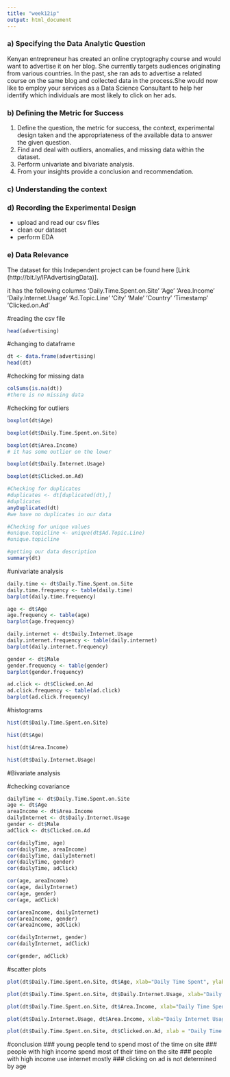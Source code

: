 ```yaml
---
title: "week12ip"
output: html_document
---
```


### a) Specifying the Data Analytic Question


\A Kenyan entrepreneur has created an online cryptography course and would want to advertise it on her blog. She currently targets audiences originating from various countries. In the past, she ran ads to advertise a related course on the same blog and collected data in the process.She would now like to employ your services as a Data Science Consultant to help her identify which individuals are most likely to click on her ads. 

### b) Defining the Metric for Success

1. Define the question, the metric for success, the context, experimental design taken and the appropriateness of the available data to answer the given question.
2. Find and deal with outliers, anomalies, and missing data within the dataset.
3. Perform  univariate and bivariate analysis.
4. From your insights provide a conclusion and recommendation.

### c) Understanding the context 

### d) Recording the Experimental Design

*   upload and read our csv files
*   clean our dataset
*   perform EDA

### e) Data Relevance

The dataset for this Independent project can be found here [Link (http://bit.ly/IPAdvertisingData)].

it has the following columns
'Daily.Time.Spent.on.Site'
'Age'
'Area.Income'
'Daily.Internet.Usage'
'Ad.Topic.Line'
'City'
'Male'
'Country'
'Timestamp'
'Clicked.on.Ad'


#reading the csv file
```r

head(advertising)
```

#changing to dataframe
```r
dt <- data.frame(advertising)
head(dt)
```

#checking for missing data
```r
colSums(is.na(dt))
#there is no missing data
```

#checking for outliers
```r
boxplot(dt$Age)
```

```r
boxplot(dt$Daily.Time.Spent.on.Site)
```

```r
boxplot(dt$Area.Income)
# it has some outlier on the lower
```

```r
boxplot(dt$Daily.Internet.Usage)
```

```r
boxplot(dt$Clicked.on.Ad)

```


```r
#Checking for duplicates
#duplicates <- dt[duplicated(dt),]
#duplicates
anyDuplicated(dt)
#we have no duplicates in our data
```

```r
#Checking for unique values
#unique.topicline <- unique(dt$Ad.Topic.Line)
#unique.topicline
```

```r
#getting our data description
summary(dt)
```


#univariate analysis
```r
daily.time <- dt$Daily.Time.Spent.on.Site
daily.time.frequency <- table(daily.time)
barplot(daily.time.frequency)
```

```r
age <- dt$Age
age.frequency <- table(age)
barplot(age.frequency)
```

```r
daily.internet <- dt$Daily.Internet.Usage
daily.internet.frequency <- table(daily.internet)
barplot(daily.internet.frequency)
```

```r
gender <- dt$Male
gender.frequency <- table(gender)
barplot(gender.frequency)
```

```r
ad.click <- dt$Clicked.on.Ad
ad.click.frequency <- table(ad.click)
barplot(ad.click.frequency)
```

#histograms
```r
hist(dt$Daily.Time.Spent.on.Site)
```

```r
hist(dt$Age)
```

```r
hist(dt$Area.Income)
```


```r
hist(dt$Daily.Internet.Usage)
```


#Bivariate analysis

#checking covariance

```r
dailyTime <- dt$Daily.Time.Spent.on.Site
age <- dt$Age
areaIncome <- dt$Area.Income
dailyInternet <- dt$Daily.Internet.Usage
gender <- dt$Male
adClick <- dt$Clicked.on.Ad
```

```r
cor(dailyTime, age)
cor(dailyTime, areaIncome)
cor(dailyTime, dailyInternet)
cor(dailyTime, gender)
cor(dailyTime, adClick)

cor(age, areaIncome)
cor(age, dailyInternet)
cor(age, gender)
cor(age, adClick)

cor(areaIncome, dailyInternet)
cor(areaIncome, gender)
cor(areaIncome, adClick)

cor(dailyInternet, gender)
cor(dailyInternet, adClick)

cor(gender, adClick)
```

#scatter plots
```r
plot(dt$Daily.Time.Spent.on.Site, dt$Age, xlab="Daily Time Spent", ylab="Age")
```

```r
plot(dt$Daily.Time.Spent.on.Site, dt$Daily.Internet.Usage, xlab="Daily Time Spent", ylab="Daily Internet Usage")
```

```r
plot(dt$Daily.Time.Spent.on.Site, dt$Area.Income, xlab="Daily Time Spent", ylab="Area Income")
```

```r
plot(dt$Daily.Internet.Usage, dt$Area.Income, xlab="Daily Internet Usage", ylab="Area Income")

```

```r
plot(dt$Daily.Time.Spent.on.Site, dt$Clicked.on.Ad, xlab = "Daily Time Spent", ylab = "Clicking on Ad")
```




#conclusion
### young people tend to spend most of the time on site
### people with high income spend most of their time on the site
### people with high income use internet mostly
### clicking on ad is not determined by age

